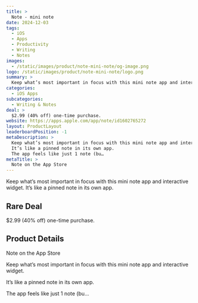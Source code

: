 ```yaml
---
title: >
  Note - mini note
date: 2024-12-03
tags:
  - iOS
  - Apps
  - Productivity
  - Writing
  - Notes
images:
  - /static/images/product/note-mini-note/og-image.png
logo: /static/images/product/note-mini-note/logo.png
summary: >
  Keep what’s most important in focus with this mini note app and interactive widget. It’s like a pinned note in its own app.
categories:
  - iOS Apps
subcategories:
  - Writing & Notes
deal: >
  $2.99 (40% off) one-time purchase.
website: https://apps.apple.com/app/note/id1602765272
layout: ProductLayout
leaderboardPosition: -1
metaDescription: >
  Keep what’s most important in focus with this mini note app and interactive widget.
  It’s like a pinned note in its own app.
  The app feels like just 1 note (bu…
metaTitle: >
  ‎Note on the App Store
---
```

Keep what’s most important in focus with this mini note app and interactive widget. It’s like a pinned note in its own app.

## Rare Deal

$2.99 (40% off) one-time purchase.

## Product Details

‎Note on the App Store

Keep what’s most important in focus with this mini note app and interactive widget.

It’s like a pinned note in its own app.

The app feels like just 1 note (bu…
